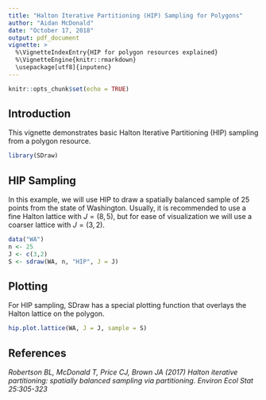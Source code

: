 ```yaml
---
title: "Halton Iterative Partitioning (HIP) Sampling for Polygons"
author: "Aidan McDonald"
date: "October 17, 2018"
output: pdf_document
vignette: >
  %\VignetteIndexEntry{HIP for polygon resources explained}
  %\VignetteEngine{knitr::rmarkdown}
  \usepackage[utf8]{inputenc}
---
```


```r
knitr::opts_chunk$set(echo = TRUE)
```

## Introduction

This vignette demonstrates basic Halton Iterative Partitioning (HIP) sampling from a polygon resource.

```r
library(SDraw)
```

## HIP Sampling

In this example, we will use HIP to draw a spatially balanced sample of 25 points from the state of Washington. Usually, it is recommended to use a fine Halton lattice with $J = (8,5)$, but for ease of visualization we will use a coarser lattice with $J = (3,2)$.

```r
data("WA")
n <- 25
J <- c(3,2)
S <- sdraw(WA, n, "HIP", J = J)
```

## Plotting

For HIP sampling, SDraw has a special plotting function that overlays the Halton lattice on the polygon.
```r
hip.plot.lattice(WA, J = J, sample = S)
```

## References

*Robertson BL, McDonald T, Price CJ, Brown JA (2017) Halton iterative partitioning: spatially balanced sampling via partitioning. Environ Ecol Stat 25:305-323*

